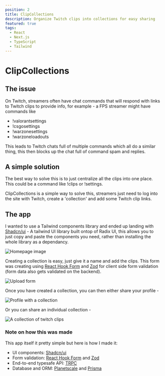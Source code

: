 ```yaml
---
position: 2
title: ClipCollections
description: Organize Twitch clips into collections for easy sharing
featured: true
tags:
  - React
  - Next.js
  - TypeScript
  - Tailwind
---
```


# ClipCollections

## The issue

On Twitch, streamers often have chat commands that will respond with links to Twitch clips to provide info, for example - a FPS streamer might have commands like

- !valorantsettings
- !csgosettings
- !warzonesettings
- !warzoneloadouts

This leads to Twitch chats full of multiple commands which all do a similar thing, this then blocks up the chat full of command spam and replies.

## A simple solution

The best way to solve this is to just centralize all the clips into one place. This could be a command like !clips or !settings.

ClipCollections is a simple way to solve this, streamers just need to log into the site with Twitch, create a 'collection' and add some Twitch clip links.

## The app

I wanted to use a Tailwind components library and ended up landing with [Shadcn/ui](https://ui.shadcn.com/) - A tailwind UI library built ontop of Radix UI, this allows you to just copy and paste the components you need, rather than installing the whole library as a dependancy.

<Image
  src="/projects/cc_home.webp"
  alt="Homepage image"
  width={1920}
  height={1032}
/>

Creating a collection is easy, just give it a name and add the clips. This form was creating using [React Hook Form](https://react-hook-form.com/) and [Zod](https://zod.dev/) for client side form validation (form data also gets validated on the backend).

<Image
  src="/projects/cc_form.webp"
  alt="Upload form"
  width={1920}
  height={1032}
/>

Once you have created a collection, you can then either share your profile -

<Image
  src="/projects/cc_profile.webp"
  alt="Profile with a collection"
  width={1920}
  height={1032}
/>

Or you can share an individual collection -

<Image
  src="/projects/cc_collection.webp"
  alt="A collection of twitch clips"
  width={1920}
  height={1032}
/>

### Note on how this was made

This app itself it pretty simple but here is how I made it:

- UI components: [Shadcn/ui](https://ui.shadcn.com/)
- Form validation: [React Hook Form](https://react-hook-form.com/) and [Zod](https://zod.dev/)
- End-to-end typesafe API: [TRPC](https://trpc.io/)
- Database and ORM: [Planetscale](https://planetscale.com/) and [Prisma](https://www.prisma.io/)
